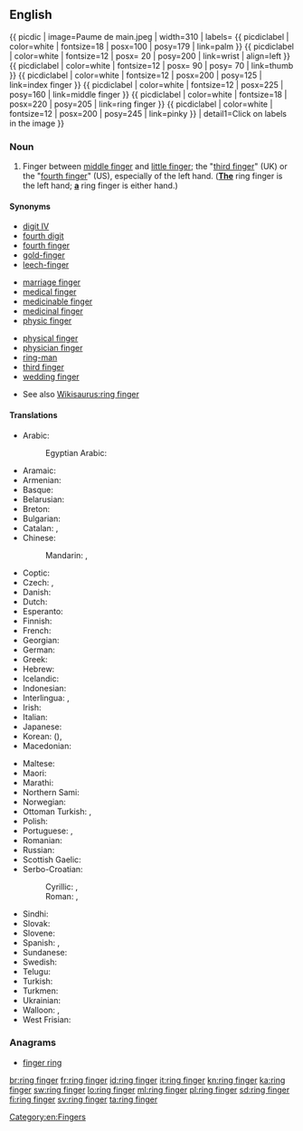 ==English==
{{ picdic
| image=Paume de main.jpeg
| width=310
| labels=
{{ picdiclabel | color=white | fontsize=18 | posx=100 | posy=179 | link=palm }}
{{ picdiclabel | color=white | fontsize=12 | posx= 20 | posy=200 | link=wrist | align=left }}
{{ picdiclabel | color=white | fontsize=12 | posx= 90 | posy= 70 | link=thumb }}
{{ picdiclabel | color=white | fontsize=12 | posx=200 | posy=125 | link=index finger }}
{{ picdiclabel | color=white | fontsize=12 | posx=225 | posy=160 | link=middle finger }}
{{ picdiclabel | color=white | fontsize=18 | posx=220 | posy=205 | link=ring finger }}
{{ picdiclabel | color=white | fontsize=12 | posx=200 | posy=245 | link=pinky }}
| detail1=Click on labels in the image
}}

===Noun===
{{en-noun|head=[[ring]] [[finger]]}}

# Finger between [[middle finger]] and [[little finger]]; the "[[third finger]]" (UK) or the "[[fourth finger]]" (US), especially of the left hand.  (<u>'''The'''</u> ring finger is the left hand; <u>'''a'''</u> ring finger is either hand.)

====Synonyms====
{{top3}}
* [[digit IV]]
* [[fourth digit]]
* [[fourth finger]]
* [[gold-finger]]
* [[leech-finger]]
{{mid3}}
* [[marriage finger]]
* [[medical finger]]
* [[medicinable finger]]
* [[medicinal finger]]
* [[physic finger]]
{{mid3}}
* [[physical finger]]
* [[physician finger]]
* [[ring-man]]
* [[third finger]]
* [[wedding finger]]
{{bottom}}
* See also [[Wikisaurus:ring finger]]

====Translations====
{{trans-top|finger between the middle finger and little finger}}
* Arabic: {{t-|ar|بنصر|m|tr=bínṣir|sc=Arab}}
*: Egyptian Arabic: {{tø|arz|بنصر|m|tr=bínṣar|sc=Arab}}
* Aramaic: {{tø|arc|ܒܨܪܐ|tr=beṣrāʾ|sc=Hebr}}
* Armenian: {{t-|hy|մատնեմատ|tr=matnemat|sc=Armn}}
* Basque: {{t|eu|haznagi}}
* Belarusian: {{t-|be|безназоўны палец|m|tr=bjeznazóŭny páljec|sc=Cyrl}}
* Breton: {{t|br|biz-gwalenn|m}}
* Bulgarian: {{t-|bg|безименен пръст|m|tr=beziménen prǎst|sc=Cyrl}}
* Catalan: {{t|ca|dit anular|m}}, {{t|ca|anular|m}}
* Chinese:
*: Mandarin: {{t|cmn|無名指|sc=Hani}}, {{t|cmn|无名指|tr=wúmíngzhǐ|sc=Hani}}
* Coptic: {{tø|cop|ⲁⲛⲕⲟⲕⲓ|m|tr=ankoki}}
* Czech: {{t+|cs|prsteník|m}}, {{t+|cs|prsteníček|m}}
* Danish: {{t+|da|ringfinger}}
* Dutch: {{t+|nl|ringvinger|m}}
* Esperanto: {{t|eo|ringofingro}}
* Finnish: {{t+|fi|nimetön}}
* French: {{t+|fr|annulaire|m}}
* Georgian: {{t-|ka|არათითი|tr=aratiti|sc=Geor}}
* German: {{t+|de|Ringfinger|m}}
* Greek: {{t+|el|παράμεσος|m|tr=parámesos}}
* Hebrew: {{t+|he|קמיצה|f|tr=kmítza|sc=Hebr}}
* Icelandic: {{t+|is|baugfingur|m}}
* Indonesian: {{t+|id|jari manis}}
* Interlingua: {{t|ia|digito anular}}, {{t|ia|anular}}
* Irish: {{t-|ga|méar an fháinne|f}}
* Italian: {{t+|it|anulare|m}}
* Japanese: {{t+|ja|薬指|tr=くすりゆび, kusuriyubi|sc=Jpan}}
* Korean: {{t+|ko|약지|tr=yakji|sc=Kore}} ({{t+|ko|藥指|sc=Kore}}), {{t+|ko|약손가락|tr=yak-songarak|sc=Kore}}
* Macedonian: {{t-|mk|домал прст|m|tr=dómal p'rst}}
{{trans-mid}}
* Maltese: {{t-|mt|saba’ taċ-ċurkett|m}}
* Maori: {{t-|mi|mānawa}}
* Marathi: {{t-|mr|अनामिका|tr=anamika|sc=Deva}}
* Northern Sami: {{t|se|orbbeš}}
* Norwegian: {{t-|no|ringfinger|m}}
* Ottoman Turkish: {{tø|ota|يوزكلو پرمق|tr=yüzüklü parmak|sc=ota-Arab}}, {{tø|ota|پرمغي يوزكلو|tr=parmaği yüzüklü|sc=ota-Arab}}
* Polish: {{t-|pl|palec serdeczny|m}}
* Portuguese: {{t+|pt|dedo anular|m}}, {{t+|pt|anular|m}}
* Romanian: {{t|ro|inelar|m}}
* Russian: {{t+|ru|безымянный палец|m|tr=bezymjánnyj pálec}}
* Scottish Gaelic: {{t-|gd|mac-an-aba|m}}
* Serbo-Croatian:
*: Cyrillic: {{t-|sh|прстењак|m}}, {{t-|sh|домали прст|m}}
*: Roman: {{t-|sh|prstenjak|m}}, {{t-|sh|domali prst|m}}
* Sindhi: {{t+|sd|ٻاچَ|f}}
* Slovak: {{t-|sk|prstenník|m}}
* Slovene: {{t+|sl|prstanec|m}}
* Spanish: {{t-|es|dedo anular|m}}, {{t+|es|anular|m}}
* Sundanese: {{t-|su|jariji}}
* Swedish: {{t+|sv|ringfinger|n}}
* Telugu: {{t|te|ఉంగరపు వేలు|tr=uMgarapu vaelu|sc=Telu}}
* Turkish: {{t+|tr|yüzük parmağı}}
* Turkmen: {{t-|tk|ogulhajat}}
* Ukrainian: {{t+|uk|безіменний палець|m|tr=beziménnyj pálecʹ|sc=Cyrl}}
* Walloon: {{t+|wa|doet a l' anea|m}}, {{t+|wa|damanet|m}} {{qualifier|in children sayings}}
* West Frisian: {{t|fy|ringfinger}}
{{trans-bottom}}

===Anagrams===
* [[finger ring#English|finger ring]]

[[Category:en:Fingers]]

[[br:ring finger]]
[[fr:ring finger]]
[[id:ring finger]]
[[it:ring finger]]
[[kn:ring finger]]
[[ka:ring finger]]
[[sw:ring finger]]
[[lo:ring finger]]
[[ml:ring finger]]
[[pl:ring finger]]
[[sd:ring finger]]
[[fi:ring finger]]
[[sv:ring finger]]
[[ta:ring finger]]